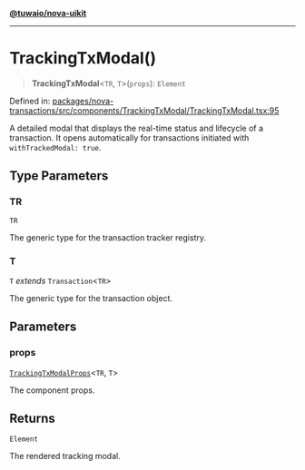 [**@tuwaio/nova-uikit**](../../../README.md)

***

# TrackingTxModal()

> **TrackingTxModal**\<`TR`, `T`\>(`props`): `Element`

Defined in: [packages/nova-transactions/src/components/TrackingTxModal/TrackingTxModal.tsx:95](https://github.com/TuwaIO/nova-uikit/blob/bd631b1858a6e2c1ae9f2da0ea6aeb1e1a20c4f2/packages/nova-transactions/src/components/TrackingTxModal/TrackingTxModal.tsx#L95)

A detailed modal that displays the real-time status and lifecycle of a transaction.
It opens automatically for transactions initiated with `withTrackedModal: true`.

## Type Parameters

### TR

`TR`

The generic type for the transaction tracker registry.

### T

`T` *extends* `Transaction`\<`TR`\>

The generic type for the transaction object.

## Parameters

### props

[`TrackingTxModalProps`](../interfaces/TrackingTxModalProps.md)\<`TR`, `T`\>

The component props.

## Returns

`Element`

The rendered tracking modal.
